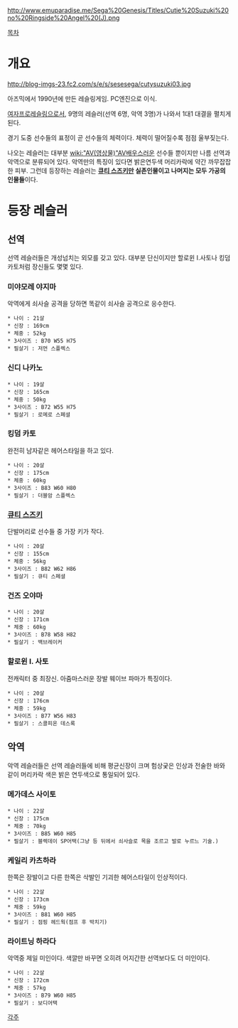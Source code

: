 http://www.emuparadise.me/Sega%20Genesis/Titles/Cutie%20Suzuki%20no%20Ringside%20Angel%20(J).png

[[목차]]

= 개요 =
http://blog-imgs-23.fc2.com/s/e/s/sesesega/cutysuzuki03.jpg

아즈믹에서 1990년에 만든 레슬링게임. PC엔진으로 이식.

[[여자]][[프로레슬링]]으로서, 9명의 레슬러(선역 6명, 악역 3명)가 나와서 1대1 대결을 펼치게 된다.


경기 도중 선수들의 표정이 곧 선수들의 체력이다. 체력이 떨어질수록 점점 울부짖는다.

나오는 레슬러는 대부분 [[wiki:"AV(영상물)"AV]]배우스러운 선수들 뿐이지만 나름 선역과 악역으로 분류되어 있다. 악역만의 특징이 있다면 밝은연두색 머리카락에 약간 까무잡잡한 피부. 그런데 등장하는 레슬러는 '''[[큐티 스즈키]]만 실존인물이고 나머지는 모두 가공의 인물들'''이다.

= 등장 레슬러 =

== 선역 ==
선역 레슬러들은 개성넘치는 외모를 갖고 있다. 대부분 단신이지만 할로윈 I.사토나 킹덤 카토처럼 장신들도 몇몇 있다.

=== 미야모레 야지마 ===
악역에게 쇠사슬 공격을 당하면 똑같이 쇠사슬 공격으로 응수한다.

 * 나이 : 21살
 * 신장 : 169cm
 * 체중 : 52kg
 * 3사이즈 : B70 W55 H75
 * 필살기 : 저먼 스플렉스

=== 신디 나카노 ===
 * 나이 : 19살
 * 신장 : 165cm
 * 체중 : 50kg
 * 3사이즈 : B72 W55 H75
 * 필살기 : 로메로 스페셜

=== 킹덤 카토 ===
완전히 남자같은 헤어스타일을 하고 있다.

 * 나이 : 20살
 * 신장 : 175cm
 * 체중 : 60kg
 * 3사이즈 : B83 W60 H80
 * 필살기 : 더블암 스플렉스

=== [[큐티 스즈키]] ===
단발머리로 선수들 중 가장 키가 작다.

 * 나이 : 20살
 * 신장 : 155cm
 * 체중 : 56kg
 * 3사이즈 : B82 W62 H86
 * 필살기 : 큐티 스페셜

=== 건즈 오야마 ===
 * 나이 : 20살
 * 신장 : 171cm
 * 체중 : 60kg
 * 3사이즈 : B78 W58 H82
 * 필살기 : 백브레이커

=== 할로윈 I. 사토 ===
전캐릭터 중 최장신. 아줌마스러운 장발 웨이브 파마가 특징이다.

 * 나이 : 20살
 * 신장 : 176cm
 * 체중 : 59kg
 * 3사이즈 : B77 W56 H83
 * 필살기 : 스콜피온 데스록

== 악역 ==
악역 레슬러들은 선역 레슬러들에 비해 평균신장이 크며 험상궂은 인상과 전술한 바와 같이 머리카락 색은 밝은 연두색으로 통일되어 있다.

=== 메가데스 사이토 ===
 * 나이 : 22살
 * 신장 : 175cm
 * 체중 : 70kg
 * 3사이즈 : B85 W60 H85
 * 필살기 : 블렉데이 SP어택(그냥 등 뒤에서 쇠사슬로 목을 조르고 발로 누르느 기술.)

=== 케일리 카츠하라 ===
한쪽은 장발이고 다른 한쪽은 삭발인 기괴한 헤어스타일이 인상적이다.

 * 나이 : 22살
 * 신장 : 173cm
 * 체중 : 59kg
 * 3사이즈 : B81 W60 H85
 * 필살기 : 점핑 헤드웍(점프 후 박치기)

=== 라이트닝 하라다 ===
악역중 제일 미인이다. 색깔만 바꾸면 오히려 어지간한 선역보다도 더 미인이다.

 * 나이 : 22살
 * 신장 : 172cm
 * 체중 : 57kg
 * 3사이즈 : B79 W60 H85
 * 필살기 : 보디어택

[[각주]]
